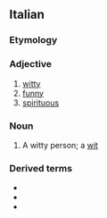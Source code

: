 ==Italian==

===Etymology===
{{suffix|spirito|oso|lang=it}}

===Adjective===
{{it-adj|spiritos}}

# [[witty]]
# [[funny]]
# [[spirituous]]

===Noun===
{{it-noun|m|f=spiritosa}}

# A witty person; a [[wit]]

===Derived terms===
* {{l|it|spiritosaggine}}
* {{l|it|spiritosamente}}
* {{l|it|spiritosità}}